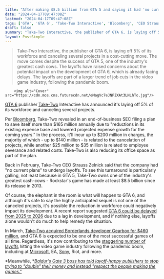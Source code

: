```yaml
---
title: "After making $8.5 billion from GTA 5 and saying it had 'no current plans' for layoffs, GTA 6 publisher announces nearly 600 layoffs and $140 million in canceled projects"
date: "2024-04-17T09:47:08Z"
lastmod: "2024-04-17T09:47:08Z"
tags: ['GTA', 'GTA 6', 'Take-Two Interactive', 'Bloomberg', 'CEO Strauss Zelnick', 'Rockstar', 'Embracer', 'Gearbox', 'Borderlands', 'Microsoft', 'EA', 'Sony', 'Riot', "Baldur's Gate 3"]
draft: false
summary: "Take-Two Interactive, the publisher of GTA 6, is laying off 5% of its workforce and canceling several projects in a cost-cutting move. The move comes despite the success of GTA 5, one of the industry's greatest cash cows. The layoffs have raised concerns about the potential impact on the development of GTA 6, which is already facing delays. The layoffs are part of a larger trend of job cuts in the video game industry, following the pandemic boom."
layout: PostSimple
---
```

> Take-Two Interactive, the publisher of GTA 6, is laying off 5% of its workforce and canceling several projects in a cost-cutting move. The move comes despite the success of GTA 5, one of the industry's greatest cash cows. The layoffs have raised concerns about the potential impact on the development of GTA 6, which is already facing delays. The layoffs are part of a larger trend of job cuts in the video game industry, following the pandemic boom.


        <img alt="Cover" src="https://cdn.mos.cms.futurecdn.net/eMagVc7eJNPZXAt3LNLhTo.jpg"/>
        
[GTA 6](https://www.gamesradar.com/gta-6-guide/) publisher [Take-Two](https://www.gamesradar.com/uk/tag/take-two-interactive/) Interactive has announced it's laying off 5% of its workforce and canceling several projects.

Per [Bloomberg](https://www.bloomberg.com/news/articles/2024-04-16/take-two-to-cut-workforce-5-drop-projects-in-savings-drive?leadSource=uverify%20wall), Take-Two revealed in an end-of-business SEC filing a plan to save itself more than $165 million annually due to "reductions in its existing expense base and lowered projected expense growth for the coming years." In the process, it'll incur up to $200 million in charges, the majority of which - up to $140 million - is related to the cancelation of projects, while another $25 million to $35 million is related to employee severance and related costs. Take-Two is also reducing its office space as part of the plan.

Back in February, Take-Two CEO Strauss Zelnick said that the company had "no current plans" to undergo layoffs. To see this turnaround is particularly galling, not least because in GTA 5, Take-Two owns one of the industry's greatest cash-cows - Rockstar's game has made at least $8.5 billion since its release in 2013.

Of course, the elephant in the room is what will happen to GTA 6, and although it's safe to say the highly anticipated sequel is not one of the canceled projects, it's possible the reduction in workforce could negatively impact its development. A recent report suggested [GTA 6 could be delayed from 2025 to 2026](https://www.gamesradar.com/report-gta-6-could-be-delayed-to-2026-as-development-is-falling-behind/) due to a lag in development, and if nothing else, layoffs alone wouldn't do much to help remedy the situation.

In March, [Take-Two acquired Borderlands developer Gearbox for $460 million](https://www.gamesradar.com/embracer-sells-borderlands-studio-gearbox-for-dollar460-million-after-acquiring-it-for-dollar13-billion-just-3-years-ago/), and GTA 6 is expected to be one of the most successful games of all time. Regardless, it's now contributing to the [staggering number of layoffs](https://www.gamesradar.com/as-catastrophic-layoffs-rattle-the-games-industry-fps-legend-john-romero-says-ive-never-seen-anything-like-were-seeing-now/) hitting the video game industry following the pandemic boom, including at [Microsoft](https://www.gamesradar.com/uk/tag/microsoft/), EA, [Sony](https://www.gamesradar.com/uk/tag/sony/), Riot, and more.

*Meanwhile, *[<em>Baldur's Gate 3 boss has told layoff-happy publishers to stop trying to "double" their money and instead "respect the people making the games."</em>](https://www.gamesradar.com/baldurs-gate-3-boss-tells-layoff-happy-publishers-to-stop-trying-to-double-their-money-and-instead-respect-the-people-making-the-games/)
        